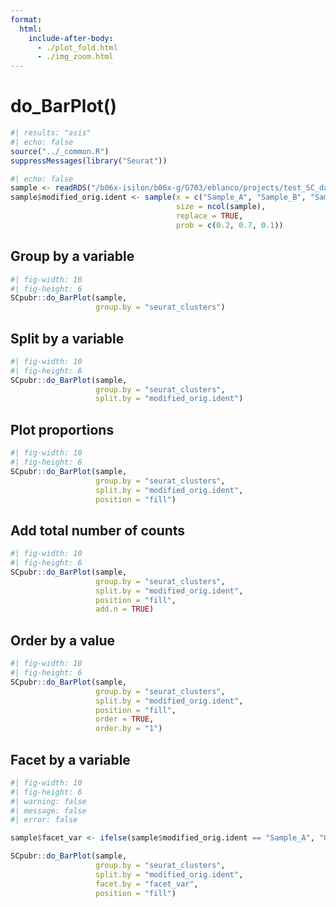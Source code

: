 ```yaml
---
format: 
  html:
    include-after-body:
      - ./plot_fold.html
      - ./img_zoom.html
---
```


# do_BarPlot()

```r
#| results: "asis"
#| echo: false
source("../_common.R")
suppressMessages(library("Seurat"))
```

```r
#| echo: false
sample <- readRDS("/b06x-isilon/b06x-g/G703/eblanco/projects/test_SC_datasets/sc_dataset.rds")
sample$modified_orig.ident <- sample(x = c("Sample_A", "Sample_B", "Sample_C"), 
                                     size = ncol(sample), 
                                     replace = TRUE, 
                                     prob = c(0.2, 0.7, 0.1))
```


## Group by a variable
```r
#| fig-width: 10
#| fig-height: 6
SCpubr::do_BarPlot(sample, 
                   group.by = "seurat_clusters")
```


## Split by a variable

```r
#| fig-width: 10
#| fig-height: 6
SCpubr::do_BarPlot(sample, 
                   group.by = "seurat_clusters",
                   split.by = "modified_orig.ident")
```

## Plot proportions

```r
#| fig-width: 10
#| fig-height: 6
SCpubr::do_BarPlot(sample, 
                   group.by = "seurat_clusters",
                   split.by = "modified_orig.ident",
                   position = "fill")
```

## Add total number of counts

```r
#| fig-width: 10
#| fig-height: 6
SCpubr::do_BarPlot(sample, 
                   group.by = "seurat_clusters",
                   split.by = "modified_orig.ident",
                   position = "fill",
                   add.n = TRUE)
```

## Order by a value

```r
#| fig-width: 10
#| fig-height: 6
SCpubr::do_BarPlot(sample, 
                   group.by = "seurat_clusters",
                   split.by = "modified_orig.ident",
                   position = "fill",
                   order = TRUE,
                   order.by = "1")
```

## Facet by a variable

```r
#| fig-width: 10
#| fig-height: 6
#| warning: false
#| message: false
#| error: false

sample$facet_var <- ifelse(sample$modified_orig.ident == "Sample_A", "Group 1", "Group 2")

SCpubr::do_BarPlot(sample, 
                   group.by = "seurat_clusters",
                   split.by = "modified_orig.ident",
                   facet.by = "facet_var",
                   position = "fill")
```
